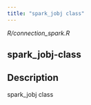 ```yaml
---
title: "spark_jobj class"
---
```


*R/connection_spark.R*

## spark_jobj-class

## Description
spark_jobj class 










